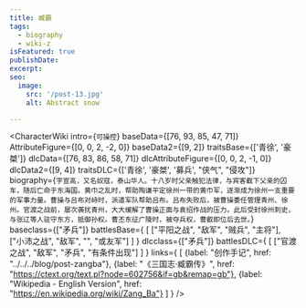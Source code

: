 ```yaml
---
title: 臧霸
tags:
  - biography
  - wiki-z
isFeatured: true
publishDate:
excerpt:
seo:
  image:
    src: '/post-13.jpg'
    alt: Abstract snow

---
```



<CharacterWiki
  intro={`可操控`}
  baseData={[76, 93, 85, 47, 71]}
  AttributeFigure={[0, 0, 2, -2, 0]}
  baseData2={[9, 2]}
  traitsBase={['青徐', '豪桀']}
  dlcData={[76, 83, 86, 58, 71]}
  dlcAttributeFigure={[0, 0, 2, -1, 0]}
  dlcData2={[9, 4]}
  traitsDLC={['青徐', '豪桀', '募兵', "侠气", "侵攻"]}
  biography={`字宣高，又名奴寇，泰山华人。十八岁时父亲触犯法律，与宾客截下父亲的囚车，随后亡命于东海国。黄巾之乱时，帮助陶谦平定徐州一带的黄巾军，逐渐成为徐州一支重要的军事力量。曹操与吕布对峙时，派遣军队帮助吕布。吕布失败后，被曹操委任管理青州、徐州。官渡之战前，屡次袭扰青州，大大缓解了曹操正面与袁绍作战的压力。此后受封徐州刺史，与张辽等人驻守东方，抵御孙权。曹丕东征广陵时，被夺兵权，曹叡即位后去世。`}
  baseclass={["矛兵"]}
  battlesBase={
    [
      ["平阳之战", "敌军", "贼兵", "主将"],
      ["小沛之战", "敌军", "", "或友军"]
    ]
  }
  dlcclass={["矛兵"]}
  battlesDLC={
    [
      ["官渡之战", "敌军", "矛兵", "有条件出现"]
    ]
  }
  links={
    [
      {label: "创作手记", href: "../../../blog/post-zangba"},
      {label: "《三国志·臧霸传》", href: "https://ctext.org/text.pl?node=602756&if=gb&remap=gb"},
      {label: "Wikipedia - English Version", href: "https://en.wikipedia.org/wiki/Zang_Ba"}
    ]
  }
/>
